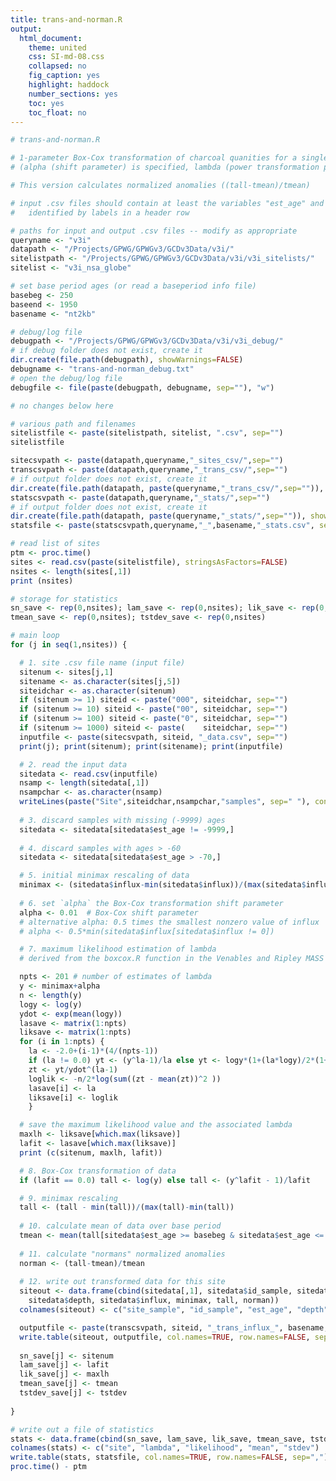 ```yaml
---
title: trans-and-norman.R
output:
  html_document:
    theme: united
    css: SI-md-08.css
    collapsed: no
    fig_caption: yes
    highlight: haddock
    number_sections: yes
    toc: yes
    toc_float: no
---
```


```r
# trans-and-norman.R

# 1-parameter Box-Cox transformation of charcoal quanities for a single site
# (alpha (shift parameter) is specified, lambda (power transformation parameter) is estimated)

# This version calculates normalized anomalies ((tall-tmean)/tmean)

# input .csv files should contain at least the variables "est_age" and "quant",
# 	identified by labels in a header row  

# paths for input and output .csv files -- modify as appropriate
queryname <- "v3i"
datapath <- "/Projects/GPWG/GPWGv3/GCDv3Data/v3i/"
sitelistpath <- "/Projects/GPWG/GPWGv3/GCDv3Data/v3i/v3i_sitelists/"
sitelist <- "v3i_nsa_globe"

# set base period ages (or read a baseperiod info file)
basebeg <- 250 
baseend <- 1950 
basename <- "nt2kb"

# debug/log file
debugpath <- "/Projects/GPWG/GPWGv3/GCDv3Data/v3i/v3i_debug/"
# if debug folder does not exist, create it
dir.create(file.path(debugpath), showWarnings=FALSE)
debugname <- "trans-and-norman_debug.txt"
# open the debug/log file
debugfile <- file(paste(debugpath, debugname, sep=""), "w")

# no changes below here

# various path and filenames
sitelistfile <- paste(sitelistpath, sitelist, ".csv", sep="")
sitelistfile

sitecsvpath <- paste(datapath,queryname,"_sites_csv/",sep="")
transcsvpath <- paste(datapath,queryname,"_trans_csv/",sep="")
# if output folder does not exist, create it
dir.create(file.path(datapath, paste(queryname,"_trans_csv/",sep="")), showWarnings=FALSE)
statscsvpath <- paste(datapath,queryname,"_stats/",sep="")
# if output folder does not exist, create it
dir.create(file.path(datapath, paste(queryname,"_stats/",sep="")), showWarnings=FALSE)
statsfile <- paste(statscsvpath,queryname,"_",basename,"_stats.csv", sep="")

# read list of sites
ptm <- proc.time()
sites <- read.csv(paste(sitelistfile), stringsAsFactors=FALSE)
nsites <- length(sites[,1])
print (nsites)

# storage for statistics
sn_save <- rep(0,nsites); lam_save <- rep(0,nsites); lik_save <- rep(0,nsites)
tmean_save <- rep(0,nsites); tstdev_save <- rep(0,nsites)

# main loop
for (j in seq(1,nsites)) {

  # 1. site .csv file name (input file)
  sitenum <- sites[j,1]
  sitename <- as.character(sites[j,5])
  siteidchar <- as.character(sitenum)
  if (sitenum >= 1) siteid <- paste("000", siteidchar, sep="")
  if (sitenum >= 10) siteid <- paste("00", siteidchar, sep="")
  if (sitenum >= 100) siteid <- paste("0", siteidchar, sep="")
  if (sitenum >= 1000) siteid <- paste(    siteidchar, sep="")
  inputfile <- paste(sitecsvpath, siteid, "_data.csv", sep="")
  print(j); print(sitenum); print(sitename); print(inputfile)

  # 2. read the input data
  sitedata <- read.csv(inputfile)
  nsamp <- length(sitedata[,1])
  nsampchar <- as.character(nsamp)
  writeLines(paste("Site",siteidchar,nsampchar,"samples", sep=" "), con = debugfile, sep = "\n")
  
  # 3. discard samples with missing (-9999) ages
  sitedata <- sitedata[sitedata$est_age != -9999,]
  
  # 4. discard samples with ages > -60
  sitedata <- sitedata[sitedata$est_age > -70,]

  # 5. initial minimax rescaling of data
  minimax <- (sitedata$influx-min(sitedata$influx))/(max(sitedata$influx)-min(sitedata$influx))
  
  # 6. set `alpha` the Box-Cox transformation shift parameter
  alpha <- 0.01  # Box-Cox shift parameter
  # alternative alpha: 0.5 times the smallest nonzero value of influx
  # alpha <- 0.5*min(sitedata$influx[sitedata$influx != 0])  

  # 7. maximum likelihood estimation of lambda
  # derived from the boxcox.R function in the Venables and Ripley MASS library included in R 2.6.1

  npts <- 201 # number of estimates of lambda
  y <- minimax+alpha
  n <- length(y)
  logy <- log(y)
  ydot <- exp(mean(logy))
  lasave <- matrix(1:npts)
  liksave <- matrix(1:npts)
  for (i in 1:npts) {
    la <- -2.0+(i-1)*(4/(npts-1))
    if (la != 0.0) yt <- (y^la-1)/la else yt <- logy*(1+(la*logy)/2*(1+(la*logy)/3*(1+(la*logy)/4)))
    zt <- yt/ydot^(la-1)
    loglik <- -n/2*log(sum((zt - mean(zt))^2 ))
    lasave[i] <- la
    liksave[i] <- loglik
    }

  # save the maximum likelihood value and the associated lambda
  maxlh <- liksave[which.max(liksave)]
  lafit <- lasave[which.max(liksave)]
  print (c(sitenum, maxlh, lafit))

  # 8. Box-Cox transformation of data
  if (lafit == 0.0) tall <- log(y) else tall <- (y^lafit - 1)/lafit

  # 9. minimax rescaling
  tall <- (tall - min(tall))/(max(tall)-min(tall))
  
  # 10. calculate mean of data over base period
  tmean <- mean(tall[sitedata$est_age >= basebeg & sitedata$est_age <= baseend])
  
  # 11. calculate "normans" normalized anomalies
  norman <- (tall-tmean)/tmean
  
  # 12. write out transformed data for this site
  siteout <- data.frame(cbind(sitedata[,1], sitedata$id_sample, sitedata$est_age,
    sitedata$depth, sitedata$influx, minimax, tall, norman))
  colnames(siteout) <- c("site_sample", "id_sample", "est_age", "depth", "influx", "influxmnx", "tall", "norman")

  outputfile <- paste(transcsvpath, siteid, "_trans_influx_", basename, ".csv", sep="")
  write.table(siteout, outputfile, col.names=TRUE, row.names=FALSE, sep=",")
  
  sn_save[j] <- sitenum
  lam_save[j] <- lafit
  lik_save[j] <- maxlh
  tmean_save[j] <- tmean
  tstdev_save[j] <- tstdev
  
}

# write out a file of statistics
stats <- data.frame(cbind(sn_save, lam_save, lik_save, tmean_save, tstdev_save))
colnames(stats) <- c("site", "lambda", "likelihood", "mean", "stdev")
write.table(stats, statsfile, col.names=TRUE, row.names=FALSE, sep=",")
proc.time() - ptm
```